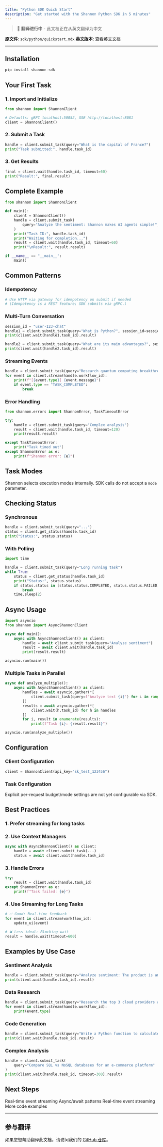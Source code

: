 ```yaml
---
title: "Python SDK Quick Start"
description: "Get started with the Shannon Python SDK in 5 minutes"
---
```


> 🚧 **翻译进行中** - 此文档正在从英文翻译为中文

**原文件**: `sdk/python/quickstart.mdx`
**英文版本**: [查看英文文档](/en/sdk/python/quickstart)

---


## Installation

```bash
pip install shannon-sdk
```

## Your First Task

### 1. Import and Initialize

```python
from shannon import ShannonClient

# Defaults: gRPC localhost:50052, SSE http://localhost:8081
client = ShannonClient()
```

### 2. Submit a Task

```python
handle = client.submit_task(query="What is the capital of France?")
print("Task submitted:", handle.task_id)
```

### 3. Get Results

```python
final = client.wait(handle.task_id, timeout=60)
print("Result:", final.result)
```

## Complete Example

```python
from shannon import ShannonClient

def main():
    client = ShannonClient()
    handle = client.submit_task(
        query="Analyze the sentiment: Shannon makes AI agents simple!",
    )
    print("Task ID:", handle.task_id)
    print("Waiting for completion...")
    result = client.wait(handle.task_id, timeout=60)
    print("\nResult:", result.result)

if __name__ == "__main__":
    main()
```

## Common Patterns

### Idempotency

```python
# Use HTTP via gateway for idempotency on submit if needed
# (Idempotency is a REST feature; SDK submits via gRPC.)
```

### Multi-Turn Conversation

```python
session_id = "user-123-chat"
handle1 = client.submit_task(query="What is Python?", session_id=session_id)
print(client.wait(handle1.task_id).result)

handle2 = client.submit_task(query="What are its main advantages?", session_id=session_id)
print(client.wait(handle2.task_id).result)
```

### Streaming Events

```python
handle = client.submit_task(query="Research quantum computing breakthroughs")
for event in client.stream(handle.workflow_id):
    print(f"[{event.type}] {event.message}")
    if event.type == "TASK_COMPLETED":
        break
```

### Error Handling

```python
from shannon.errors import ShannonError, TaskTimeoutError

try:
    handle = client.submit_task(query="Complex analysis")
    result = client.wait(handle.task_id, timeout=120)
    print(result.result)

except TaskTimeoutError:
    print("Task timed out")
except ShannonError as e:
    print(f"Shannon error: {e}")
```

## Task Modes

Shannon selects execution modes internally. SDK calls do not accept a `mode` parameter.

## Checking Status

### Synchronous

```python
handle = client.submit_task(query="...")
status = client.get_status(handle.task_id)
print("Status:", status.status)
```

### With Polling

```python
import time

handle = client.submit_task(query="Long running task")
while True:
    status = client.get_status(handle.task_id)
    print("Status:", status.status)
    if status.status in [status.status.COMPLETED, status.status.FAILED]:
        break
    time.sleep(2)
```

## Async Usage

```python
import asyncio
from shannon import AsyncShannonClient

async def main():
    async with AsyncShannonClient() as client:
        handle = await client.submit_task(query="Analyze sentiment")
        result = await client.wait(handle.task_id)
        print(result.result)

asyncio.run(main())
```

### Multiple Tasks in Parallel

```python
async def analyze_multiple():
    async with AsyncShannonClient() as client:
        handles = await asyncio.gather(*[
            client.submit_task(query=f"Analyze text {i}") for i in range(5)
        ])
        results = await asyncio.gather(*[
            client.wait(h.task_id) for h in handles
        ])
        for i, result in enumerate(results):
            print(f"Task {i}: {result.result}")

asyncio.run(analyze_multiple())
```

## Configuration

### Client Configuration

```python
client = ShannonClient(api_key="sk_test_123456")
```

### Task Configuration

Explicit per-request budget/mode settings are not yet configurable via SDK.

## Best Practices

### 1. Prefer streaming for long tasks

### 2. Use Context Managers

```python
async with AsyncShannonClient() as client:
    handle = await client.submit_task(...)
    status = await client.wait(handle.task_id)
```

### 3. Handle Errors

```python
try:
    result = client.wait(handle.task_id)
except ShannonError as e:
    print(f"Task failed: {e}")
```

### 4. Use Streaming for Long Tasks

```python
# ✅ Good: Real-time feedback
for event in client.stream(workflow_id):
    update_ui(event)

# ❌ Less ideal: Blocking wait
result = handle.wait(timeout=600)
```

## Examples by Use Case

### Sentiment Analysis

```python
handle = client.submit_task(query="Analyze sentiment: The product is amazing!")
print(client.wait(handle.task_id).result)
```

### Data Research

```python
handle = client.submit_task(query="Research the top 3 cloud providers and compare pricing")
for event in client.stream(handle.workflow_id):
    print(event.type)
```

### Code Generation

```python
handle = client.submit_task(query="Write a Python function to calculate Fibonacci numbers")
print(client.wait(handle.task_id).result)
```

### Complex Analysis

```python
handle = client.submit_task(
    query="Compare SQL vs NoSQL databases for an e-commerce platform"
)
print(client.wait(handle.task_id, timeout=300).result)
```

## Next Steps

<CardGroup cols={2}>
  <Card title="Streaming" icon="stream" href="/cn/sdk/python/streaming">
    Real-time event streaming
  </Card>
  <Card title="Async Usage" icon="bolt" href="/cn/sdk/python/async-usage">
    Async/await patterns
  </Card>
  <Card title="Streaming" icon="stream" href="/cn/sdk/python/streaming">
    Real-time event streaming
  </Card>
  <Card title="Examples" icon="code" href="/cn/sdk/python/examples">
    More code examples
  </Card>
</CardGroup>


---

## 参与翻译

如果您想帮助翻译此文档，请访问我们的 [GitHub 仓库](https://github.com/Kocoro-lab/Shannon)。
